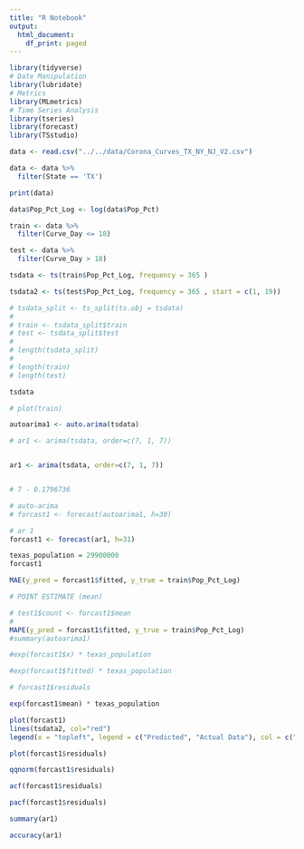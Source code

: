 ```yaml
---
title: "R Notebook"
output:
  html_document:
    df_print: paged
---
```



```r
library(tidyverse)
# Date Manipulation
library(lubridate)
# Metrics
library(MLmetrics)
# Time Series Analysis
library(tseries)
library(forecast)
library(TSstudio)
```

```r

data <- read.csv("../../data/Corona_Curves_TX_NY_NJ_V2.csv")

data <- data %>%
  filter(State == 'TX')


```





```r
print(data)
```



```r
data$Pop_Pct_Log <- log(data$Pop_Pct)

train <- data %>%
  filter(Curve_Day <= 18)

test <- data %>%
  filter(Curve_Day > 18)
```



```r
tsdata <- ts(train$Pop_Pct_Log, frequency = 365 )
```



```r
tsdata2 <- ts(test$Pop_Pct_Log, frequency = 365 , start = c(1, 19))
```


```r
# tsdata_split <- ts_split(ts.obj = tsdata)
# 
# train <- tsdata_split$train
# test <- tsdata_split$test
# 
# length(tsdata_split)
# 
# length(train)
# length(test)

tsdata
```


```r
# plot(train)
```



```r

autoarima1 <- auto.arima(tsdata)

# ar1 <- arima(tsdata, order=c(7, 1, 7))


ar1 <- arima(tsdata, order=c(7, 1, 7))


# 7 - 0.1796736 


```

```r

# auto-arima
# forcast1 <- forecast(autoarima1, h=30)

# ar 1
forcast1 <- forecast(ar1, h=31)

```

```r

texas_population = 29900000
forcast1
```
```r
MAE(y_pred = forcast1$fitted, y_true = train$Pop_Pct_Log)
```


```r
# POINT ESTIMATE (mean)

# test1$count <- forcast1$mean
# 
MAPE(y_pred = forcast1$fitted, y_true = train$Pop_Pct_Log)
#summary(autoarima1)

#exp(forcast1$x) * texas_population

#exp(forcast1$fitted) * texas_population

# forcast1$residuals
```
```r
exp(forcast1$mean) * texas_population
```


```r
plot(forcast1)
lines(tsdata2, col="red")
legend(x = "topleft", legend = c("Predicted", "Actual Data"), col = c("blue", "red"), lty = c(1, 1))
```

```r
plot(forcast1$residuals)
```

```r
qqnorm(forcast1$residuals)
```



```r
acf(forcast1$residuals)
```

```r
pacf(forcast1$residuals)
```



```r
summary(ar1)
```


```r
accuracy(ar1)
```









